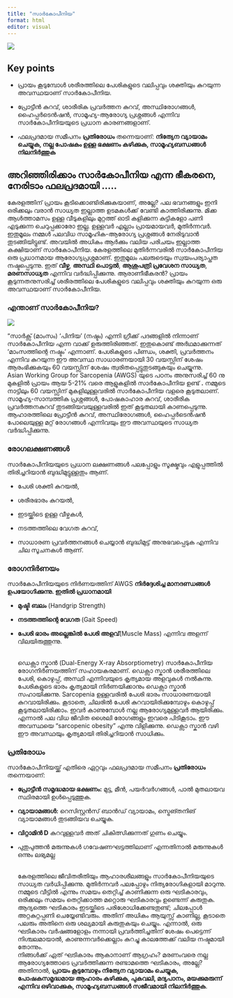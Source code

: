 ```yaml
---
title: "സാർകോപീനിയ"
format: html
editor: visual
---
```


![](images/clipboard-2675290840.png)

::: callout-note
## Key points

-   പ്രായം കൂടുമ്പോൾ ശരീരത്തിലെ പേശികളുടെ വലിപ്പവും ശക്തിയും കുറയുന്ന അവസ്ഥയാണ് സാർകോപീനിയ.

-   പ്രോട്ടീൻ കുറവ്, ശാരീരിക പ്രവർത്തന കുറവ്, അസ്ഥിരോഗങ്ങൾ, ഹൈപ്പർടെൻഷൻ, സാമൂഹ്യ-ആരോഗ്യ പ്രശ്നങ്ങൾ എന്നിവ സാർകോപീനിയയുടെ പ്രധാന കാരണങ്ങളാണ്.

-   ഫലപ്രദമായ സമീപനം **പ്രതിരോധം** തന്നെയാണ്: **നിത്യേന വ്യായാമം ചെയ്യുക, നല്ല പോഷകം ഉള്ള ഭക്ഷണം കഴിക്കുക, സാമൂഹ്യബന്ധങ്ങൾ നിലനിർത്തുക**
:::

## അറിഞ്ഞിരിക്കാം സാർകോപീനിയ എന്ന ഭീകരനെ, നേരിടാം ഫലപ്രദമായി …..

കേരളത്തിന് പ്രായം കൂടിക്കൊണ്ടിരിക്കുകയാണ്, അല്ലേ? പല ഭവനങ്ങളും ഇനി ഒരിക്കലും വരാൻ സാധ്യത ഇല്ലാത്ത ഉടമകൾക്ക് വേണ്ടി കാത്തിരിക്കുന്നു. മിക്ക ആൾത്താമസം ഉള്ള വീടുകളിലും മുറ്റത്ത് ഓടി കളിക്കുന്ന കുട്ടികളോ പണി എടുക്കുന്ന ചെറുപ്പക്കാരോ ഇല്ല. ഉള്ളവർ എല്ലാം പ്രായമായവർ, മുതിർന്നവർ. ഇതുമൂലം നമ്മൾ പലവിധ സാമൂഹിക-ആരോഗ്യ പ്രശ്നങ്ങൾ നേരിടുവാൻ തുടങ്ങിയിട്ടുണ്ട്. അവയിൽ അധികം ആർക്കും വലിയ പരിചയം ഇല്ലാത്ത കക്ഷിയാണ് സാർകോപീനിയ. കേരളത്തിലെ മുതിർന്നവരിൽ സാർകോപീനിയ ഒരു പ്രധാനമായ ആരോഗ്യപ്രശ്നമാണ്. ഇതുമൂലം പലരുടെയും സ്വയംപര്യാപ്തത നഷ്ടപ്പെടുന്നു. ഇത് **വീഴ്ച**, **അസ്ഥി പൊട്ടൽ**, **ആശുപത്രി പ്രവേശന സാധ്യത**, **മരണസാധ്യത** എന്നിവ വർദ്ധിപ്പിക്കുന്നു. ആരാണീഭീകരൻ? പ്രായം കൂടുന്നതനുസരിച്ച് ശരീരത്തിലെ പേശികളുടെ വലിപ്പവും ശക്തിയും കുറയുന്ന ഒരു അവസ്ഥയാണ് സാർകോപീനിയ.

### എന്താണ് സാർകോപീനിയ?

![](images/clipboard-3577452684.png)

“സാർക്സ് (മാംസം) ‘പിനിയ’ (നഷ്ടം) എന്നി ഗ്രീക്ക് പദങ്ങളിൽ നിന്നാണ് സാർകോപീനിയ എന്ന വാക്ക് ഉരുത്തിരിഞ്ഞത്. ഇതുകൊണ്ട് അർഥമാക്കുന്നത് ‘മാംസത്തിന്റെ നഷ്ടം’ എന്നാണ്. പേശികളുടെ പിണ്ഡം, ശക്തി, പ്രവർത്തനം എന്നിവ കുറയുന്ന ഈ അവസ്ഥ സാധാരണയായി 30 വയസ്സിന് ശേഷം ആരംഭിക്കുകയും 60 വയസ്സിന് ശേഷം ത്വരിതപ്പെട്ടുതുടങ്ങുകയും ചെയ്യുന്നു.\
Asian Working Group for Sarcopenia (AWGS) യുടെ പഠനം അനുസരിച്ച് 60 നു മുകളിൽ പ്രായം ആയ 5-21% വരെ ആളുകളിൽ സാർകോപീനിയ ഉണ്ട് **.** നമ്മുടെ നാട്ടിലും 60 വയസ്സിന് മുകളിലുള്ളവരിൽ സാർകോപീനിയ വളരെ കൂടുതലാണ്. സാമൂഹ്യ-സാമ്പത്തിക പ്രശ്നങ്ങൾ, പോഷകാഹാര കുറവ്, ശാരീരിക പ്രവർത്തനകുറവ് തുടങ്ങിയവയുള്ളവരിൽ ഇത് കൂടുതലായി കാണപ്പെടുന്നു. ആഹാരത്തിലെ പ്രോട്ടീൻ കുറവ്, അസ്ഥിരോഗങ്ങൾ, ഹൈപ്പർടെൻഷൻ പോലെയുള്ള മറ്റ് രോഗങ്ങൾ എന്നിവയും ഈ അവസ്ഥയുടെ സാധ്യത വർദ്ധിപ്പിക്കുന്നു.

### രോഗലക്ഷണങ്ങൾ

സാർകോപീനിയയുടെ പ്രധാന ലക്ഷണങ്ങൾ പലപ്പോളും സൂക്ഷ്മവും എളുപ്പത്തിൽ തിരിച്ചറിയാൻ ബുദ്ധിമുട്ടുള്ളതും ആണ്.

-   പേശി ശക്തി കുറയൽ,

-   ശരീരഭാരം കുറയൽ,

-   ഇടയ്ക്കിടെ ഉള്ള വീഴ്ചകൾ,

-   നടത്തത്തിലെ വേഗത കുറവ്,

-   സാധാരണ പ്രവർത്തനങ്ങൾ ചെയ്യാൻ ബുദ്ധിമുട്ട് അനുഭവപ്പെടുക എന്നിവ ചില സൂചനകൾ ആണ്.

### രോഗനിർണയം

സാർകോപീനിയയുടെ നിർണയത്തിന് AWGS **നിർദ്ദേശിച്ച മാനദണ്ഡങ്ങൾ ഉപയോഗിക്കുന്നു. ഇതിൽ പ്രധാനമായി**

-   **മുഷ്ടി** **ബലം** (Handgrip Strength)

-   **നടത്തത്തിന്റെ വേഗത** (Gait Speed)

-   **പേശി ഭാരം അല്ലെങ്കിൽ പേശി അളവ്**(Muscle Mass) എന്നിവ അളന്ന് വിലയിരുത്തുന്നു.

    \
    ഡെക്സാ സ്കാൻ (Dual-Energy X-ray Absorptiometry) സാർകോപീനിയ രോഗനിർണയത്തിന് സഹായകരമാണ്. ഡെക്സാ സ്കാൻ ശരീരത്തിലെ പേശി, കൊഴുപ്പ്, അസ്ഥി എന്നിവയുടെ കൃത്യമായ അളവുകൾ നൽകുന്നു. പേശികളുടെ ഭാരം കൃത്യമായി നിർണയിക്കാനും ഡെക്സാ സ്കാൻ സഹായിക്കുന്നു. Sarcopenia ഉള്ളവരിൽ പേശി ഭാരം സാധാരണയായി കുറവായിരിക്കും. കൂടാതെ, ചിലരിൽ പേശി കുറവായിരിക്കുമ്പോഴും കൊഴുപ്പ് കൂടുതലായിരിക്കാം. ഇവർ കാണുമ്പോൾ നല്ല ആരോഗ്യമുള്ളവർ ആയിരിക്കും. എന്നാൽ പല വിധ ജീവിത ശൈലി രോഗങ്ങളും ഇവരെ പിടികൂടാം. ഈ അവസ്ഥയെ “sarcopenic obesity” എന്നു വിളിക്കുന്നു. ഡെക്സാ സ്കാൻ വഴി ഈ അവസ്ഥയും കൃത്യമായി തിരിച്ചറിയാൻ സാധിക്കും.

### **പ്രതിരോധം**

സാർകോപീനിയയ്ക്ക് എതിരെ ഏറ്റവും ഫലപ്രദമായ സമീപനം **പ്രതിരോധം** തന്നെയാണ്:

-   **പ്രോട്ടീൻ സമൃദ്ധമായ ഭക്ഷണം:** മുട്ട, മീൻ, പയർവർഗങ്ങൾ, പാൽ മുതലായവ സ്ഥിരമായി ഉൾപ്പെടുത്തുക.

-   **വ്യായാമങ്ങൾ:** റെസിസ്റ്റൻസ് ബാൻഡ് വ്യായാമം, സ്ട്രെങ്തനിങ് വ്യായാമങ്ങൾ തുടങ്ങിയവ ചെയ്യുക.

-   **വിറ്റാമിൻ D** കുറവുള്ളവർ അത് ചികിത്സിക്കുന്നത് ഗുണം ചെയ്യും.

-   പുതുപുത്തൻ മരുന്നുകൾ ഗവേഷണഘട്ടത്തിലാണ് എന്നതിനാൽ മരുന്നുകൾ ഒന്നും ലഭ്യമല്ല

    \
    കേരളത്തിലെ ജീവിതരീതിയും ആഹാരശീലങ്ങളും സാർകോപീനിയയുടെ സാധ്യത വർധിപ്പിക്കുന്നു. മുതിർന്നവർ പലപ്പോഴും നിത്യരോഗികളായി മാറുന്നു.\
    നമ്മുടെ വീട്ടിൽ എന്നും സമയം തെറ്റിച്ച് കാണിക്കുന്ന ഒരു ഘടികാരവും, ഒരിക്കലും സമയം തെറ്റിക്കാത്ത മറ്റൊരു ഘടികാരവും ഉണ്ടെന്ന് കരുതുക. ആദ്യത്തെ ഘടികാരം ഇടയ്ക്കിടെ പരിശോധിക്കേണ്ടതുണ്ട്; ചിലപ്പോൾ അറ്റകുറ്റപ്പണി ചെയ്യേണ്ടിവരും. അതിന് അധികം ആയുസ്സ് കാണില്ല, കൂടാതെ പലരും അതിനെ ഒരു ശല്യമായി കരുതുകയും ചെയ്യും. എന്നാൽ, ഒരു ഘടികാരം വർഷങ്ങളോളം നന്നായി പ്രവർത്തിച്ചതിന് ശേഷം പെട്ടെന്ന് നിശ്ചലമായാൽ, കാണുന്നവർക്കെല്ലാം കുറച്ചു കാലത്തേക്ക് വലിയ നഷ്ടമായി തോന്നും.\
    നിങ്ങൾക്ക് ഏത് ഘടികാരം ആകാനാണ് ആഗ്രഹം? മരണംവരെ നല്ല ആരോഗ്യത്തോടെ പ്രവർത്തിക്കുന്ന രണ്ടാമത്തെ ഘടികാരം, അല്ലേ?\
    അതിനാൽ, **പ്രായം കൂടുമ്പോഴും നിത്യേന വ്യായാമം ചെയ്യുക, പോഷകസമൃദ്ധമായ ആഹാരം കഴിക്കുക, പുകവലി, മദ്യപാനം, മയക്കുമരുന്ന് എന്നിവ ഒഴിവാക്കുക, സാമൂഹ്യബന്ധങ്ങൾ സജീവമായി നിലനിർത്തുക**.
